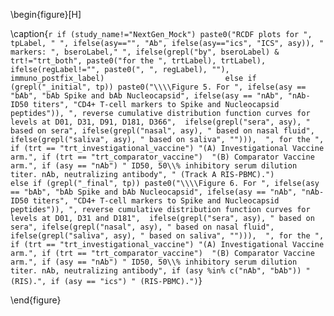 \begin{figure}[H]
\center

\includegraphics[width=1\textwidth]{`r here("immuno_graphical", "output", attr(config,"config"), paste0("Marker_Rcdf_", ifelse(asy=="","", paste0(asy,"_")), gsub("_initial|_final", "", tp), "_", trt, "_", bsero, "_", reg, study_name, if (study_name == "NextGen_Mock") str_extract(tp, "_(initial|final)$"), ".pdf"))`}

\caption{`r if (study_name!="NextGen_Mock") paste0("RCDF plots for ", tpLabel, " ", ifelse(asy=="", "Ab", ifelse(asy=="ics", "ICS", asy)), " markers: ", bseroLabel," ", ifelse(grepl("by", bseroLabel) & trt!="trt_both", paste0("for the ", trtLabel), trtLabel), ifelse(regLabel!="", paste0(", ", regLabel), ""), immuno_postfix_label)                           else if (grepl("_initial", tp)) paste0("\\\\Figure 5. For ", ifelse(asy == "bAb", "bAb Spike and bAb Nucleocapsid", ifelse(asy == "nAb", "nAb-ID50 titers", "CD4+ T-cell markers to Spike and Nucleocapsid peptides")), ", reverse cumulative distribution function curves for levels at D01, D31, D91, D181, D366",  ifelse(grepl("sera", asy), " based on sera", ifelse(grepl("nasal", asy), " based on nasal fluid", ifelse(grepl("saliva", asy), " based on saliva", ""))),  ", for the ", if (trt == "trt_investigational_vaccine") "(A) Investigational Vaccine arm.", if (trt == "trt_comparator_vaccine")  "(B) Comparator Vaccine arm.", if (asy == "nAb") " ID50, 50\\% inhibitory serum dilution titer. nAb, neutralizing antibody", " (Track A RIS-PBMC).")                else if (grepl("_final", tp)) paste0("\\\\Figure 6. For ", ifelse(asy == "bAb", "bAb Spike and bAb Nucleocapsid", ifelse(asy == "nAb", "nAb-ID50 titers", "CD4+ T-cell markers to Spike and Nucleocapsid peptides")), ", reverse cumulative distribution function curves for levels at D01, D31 and D181",  ifelse(grepl("sera", asy), " based on sera", ifelse(grepl("nasal", asy), " based on nasal fluid", ifelse(grepl("saliva", asy), " based on saliva", ""))),  ", for the ", if (trt == "trt_investigational_vaccine") "(A) Investigational Vaccine arm.", if (trt == "trt_comparator_vaccine")  "(B) Comparator Vaccine arm.", if (asy == "nAb") " ID50, 50\\% inhibitory serum dilution titer. nAb, neutralizing antibody", if (asy %in% c("nAb", "bAb")) " (RIS).", if (asy == "ics") " (RIS-PBMC).")`}

\end{figure}

\hphantom{Random text to appease the latex god}
